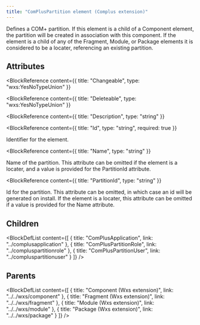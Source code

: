```yaml
---
title: "ComPlusPartition element (Complus extension)"
---
```



Defines a COM+ partition. If this element is a child of a
 Component element, the partition will be created in association with this
 component. If the element is a child of any of the Fragment, Module, or Package
 elements it is considered to be a locater, referencing an existing partition.


## Attributes

<BlockWrapper>

  <BlockReference
    content={{
      title: "Changeable",
      type: "wxs:YesNoTypeUnion"
    }}
  >
  
  </BlockReference>

  <BlockReference
    content={{
      title: "Deleteable",
      type: "wxs:YesNoTypeUnion"
    }}
  >
  
  </BlockReference>

  <BlockReference
    content={{
      title: "Description",
      type: "string"
    }}
  >
  
  </BlockReference>

  <BlockReference
    content={{
      title: "Id",
      type: "string",
      required: true
    }}
  >
  Identifier for the element.
  </BlockReference>

  <BlockReference
    content={{
      title: "Name",
      type: "string"
    }}
  >
  Name of the partition. This attribute can be omitted if
   the element is a locater, and a value is provided for the PartitionId
   attribute.
  </BlockReference>

  <BlockReference
    content={{
      title: "PartitionId",
      type: "string"
    }}
  >
  Id for the partition. This attribute can be omitted, in
   which case an id will be generated on install. If the element is a locater,
   this attribute can be omitted if a value is provided for the Name attribute.
  </BlockReference>

</BlockWrapper>

## Children

<BlockDefList content={[
    {
      title: "ComPlusApplication",
      link: "../complusapplication"
    },
    {
      title: "ComPlusPartitionRole",
      link: "../compluspartitionrole"
    },
    {
      title: "ComPlusPartitionUser",
      link: "../compluspartitionuser"
    }
  ]}
/>

## Parents

<BlockDefList content={[
    {
      title: "Component (Wxs extension)",
      link: "../../wxs/component"
    },
    {
      title: "Fragment (Wxs extension)",
      link: "../../wxs/fragment"
    },
    {
      title: "Module (Wxs extension)",
      link: "../../wxs/module"
    },
    {
      title: "Package (Wxs extension)",
      link: "../../wxs/package"
    }
  ]}
/>